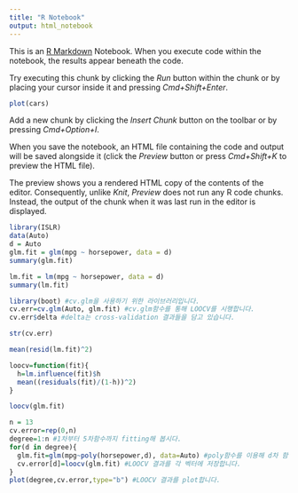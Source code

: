 ```yaml
---
title: "R Notebook"
output: html_notebook
---
```


This is an [R Markdown](http://rmarkdown.rstudio.com) Notebook. When you execute code within the notebook, the results appear beneath the code. 

Try executing this chunk by clicking the *Run* button within the chunk or by placing your cursor inside it and pressing *Cmd+Shift+Enter*. 

```r
plot(cars)
```

Add a new chunk by clicking the *Insert Chunk* button on the toolbar or by pressing *Cmd+Option+I*.

When you save the notebook, an HTML file containing the code and output will be saved alongside it (click the *Preview* button or press *Cmd+Shift+K* to preview the HTML file). 

The preview shows you a rendered HTML copy of the contents of the editor. Consequently, unlike *Knit*, *Preview* does not run any R code chunks. Instead, the output of the chunk when it was last run in the editor is displayed.


```r
library(ISLR)
data(Auto)
d = Auto
glm.fit = glm(mpg ~ horsepower, data = d)
summary(glm.fit)
```

```r
lm.fit = lm(mpg ~ horsepower, data = d)
summary(lm.fit)
```

```r
library(boot) #cv.glm을 사용하기 위한 라이브러리입니다.
cv.err=cv.glm(Auto, glm.fit) #cv.glm함수를 통해 LOOCV를 시행합니다.
cv.err$delta #delta는 cross-validation 결과들을 담고 있습니다.
```

```r
str(cv.err)
```

```r
mean(resid(lm.fit)^2)
```
```r
loocv=function(fit){
  h=lm.influence(fit)$h
  mean((residuals(fit)/(1-h))^2)
}

loocv(glm.fit)
```

```r
n = 13
cv.error=rep(0,n)
degree=1:n #1차부터 5차함수까지 fitting해 봅시다.
for(d in degree){
  glm.fit=glm(mpg~poly(horsepower,d), data=Auto) #poly함수를 이용해 d차 함수를 fit할 수 있습니다.
  cv.error[d]=loocv(glm.fit) #LOOCV 결과를 각 벡터에 저장합니다.
}
plot(degree,cv.error,type="b") #LOOCV 결과를 plot합니다.
```

